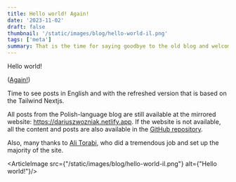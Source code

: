 ```yaml
---
title: Hello world! Again!
date: '2023-11-02'
draft: false
thumbnail: '/static/images/blog/hello-world-il.png'
tags: ['meta']
summary: That is the time for saying goodbye to the old blog and welcome to the new one!
---
```

Hello world!

([Again!](https://dariuszwozniak.netlify.app))

Time to see posts in English and with the refreshed version that is based on the Tailwind Nextjs.

All posts from the Polish-language blog are still available at the mirrored website: https://dariuszwozniak.netlify.app. If the website is not available, all the content and posts are also available in the [GitHub repository](https://github.com/dariusz-wozniak/dariuszwozniak.net).

Also, many thanks to [Ali Torabi](https://github.com/torabi-ali), who did a tremendous job and set up the majority of the site.

<ArticleImage src={"/static/images/blog/hello-world-il.png"} alt={"Hello world!"}/>